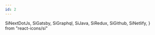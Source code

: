 ```yaml
---
id: 2
---
```


  SiNextDotJs,
  SiGatsby,
  SiGraphql,
  SiJava,
  SiRedux,
  SiGithub,
  SiNetlify,
} from "react-icons/si"

<Skill text="React.js" color="blue.300" icon={RiReactjsFill} />
<Skill text="Redux.js" color="purple.500" icon={SiRedux} />
<Skill text="Next.js" color="gray.700" icon={SiNextDotJs} />
<Skill text="Gatsby.js" color="purple.500" icon={SiGatsby} />
<Skill text="Chakra UI" color="teal.500" icon={FaDharmachakra} />
<Skill text="Amazon AWS EC2" color="yellow.500" icon={FaAws} />
<Skill text="Digital Ocean" color="blue.500" icon={FaDigitalOcean} />
<Skill text="Github" color="black" icon={SiGithub} />
<Skill text="Netlify" color="teal.500" icon={SiNetlify} />
